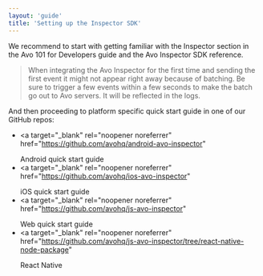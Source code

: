 ```yaml
---
layout: 'guide'
title: 'Setting up the Inspector SDK'
---
```



We recommend to start with getting familiar with <Link passHref href="/implementation/devs-101#avo-inspector"><a>the Inspector section in the Avo 101 for Developers</a></Link> guide and <Link passHref href="/implementation/avo-inspector-sdk-reference"><a>the Avo Inspector SDK reference</a></Link>.

> When integrating the Avo Inspector for the first time and sending the first event it might not appear right away because of batching. Be sure to trigger a few events within a few seconds to make the batch go out to Avo servers. It will be reflected in the logs.

And then proceeding to platform specific quick start guide in one of our GitHub repos:

- <a
    target="_blank"
    rel="noopener noreferrer"
    href="https://github.com/avohq/android-avo-inspector"
  >
    Android quick start guide
  </a>
- <a
    target="_blank"
    rel="noopener noreferrer"
    href="https://github.com/avohq/ios-avo-inspector"
  >
    iOS quick start guide
  </a>
- <a
    target="_blank"
    rel="noopener noreferrer"
    href="https://github.com/avohq/js-avo-inspector"
  >
    Web quick start guide
  </a>
- <a
    target="_blank"
    rel="noopener noreferrer"
    href="https://github.com/avohq/js-avo-inspector/tree/react-native-node-package"
  >
    React Native
  </a>
